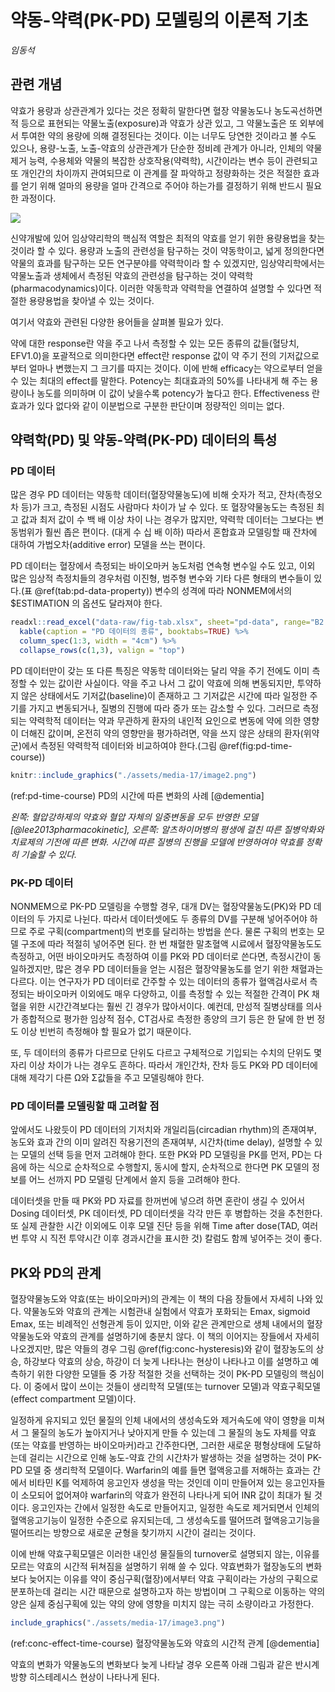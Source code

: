 # 약동-약력(PK-PD) 모델링의 이론적 기초 {#basic-pkpd}

*임동석*

## 관련 개념

약효가 용량과 상관관계가 있다는 것은 정확히 말한다면 혈장 약물농도나 농도곡선하면적 등으로 표현되는 약물노출(exposure)과 약효가 상관 있고, 그 약물노출은 또 외부에서 투여한 약의 용량에 의해 결정된다는 것이다. 이는 너무도 당연한 것이라고 볼 수도 있으나, 용량-노출, 노출-약효의 상관관계가 단순한 정비례 관계가 아니라, 인체의 약물제거 능력, 수용체와 약물의 복잡한 상호작용(약력학), 시간이라는 변수 등이 관련되고 또 개인간의 차이까지 관여되므로 이 관계를 잘 파악하고 정량화하는 것은 적절한 효과를 얻기 위해 얼마의 용량을 얼마 간격으로 주어야 하는가를 결정하기 위해 반드시 필요한 과정이다.

![](./assets/media-17/image1.jpeg) <!--no-num-->

신약개발에 있어 임상약리학의 핵심적 역할은 최적의 약효를 얻기 위한 용량용법을 찾는 것이라 할 수 있다. 용량과 노출의 관련성을 탐구하는 것이 약동학이고, 넓게 정의한다면 약물의 효과를 탐구하는 모든 연구분야를 약력학이라 할 수 있겠지만, 임상약리학에서는 약물노출과 생체에서 측정된 약효의 관련성을 탐구하는 것이 약력학(pharmacodynamics)이다. 이러한 약동학과 약력학을 연결하여 설명할 수 있다면 적절한 용량용법을 찾아낼 수 있는 것이다.

여기서 약효와 관련된 다양한 용어들을 살펴볼 필요가 있다.

약에 대한 response란 약을 주고 나서 측정할 수 있는 모든 종류의 값들(혈당치, EFV1.0)을 포괄적으로 의미한다면 effect란 response 값이 약 주기 전의 기저값으로부터 얼마나 변했는지 그 크기를 따지는 것이다. 이에 반해 efficacy는 약으로부터 얻을 수 있는 최대의 effect를 말한다. Potency는 최대효과의 50%를 나타내게 해 주는 용량이나 농도를 의미하며 이 값이 낮을수록 potency가 높다고 한다. Effectiveness 란 효과가 있다 없다와 같이 이분법으로 구분한 판단이며 정량적인 의미는 없다.

## 약력학(PD) 및 약동-약력(PK-PD) 데이터의 특성

### PD 데이터

많은 경우 PD 데이터는 약동학 데이터(혈장약물농도)에 비해 숫자가 적고, 잔차(측정오차 등)가 크고, 측정된 시점도 사람마다 차이가 날 수 있다. 또 혈장약물농도는 측정된 최고 값과 최저 값이 수 백 배 이상 차이 나는 경우가 많지만, 약력학 데이터는 그보다는 변동범위가 훨씬 좁은 편이다. (대게 수 십 배 이하) 따라서 혼합효과 모델링할 때 잔차에 대하여 가법오차(additive error) 모델을 쓰는 편이다.

PD 데이터는 혈장에서 측정되는 바이오마커 농도처럼 연속형 변수일 수도 있고, 이외 많은 임상적 측정치들의 경우처럼 이진형, 범주형 변수와 기타 다른 형태의 변수들이 있다.(표 \@ref(tab:pd-data-property)) 변수의 성격에 따라 NONMEM에서의 $ESTIMATION 의 옵션도 달라져야 한다.


```r
readxl::read_excel("data-raw/fig-tab.xlsx", sheet="pd-data", range="B2:D13") %>% 
  kable(caption = "PD 데이터의 종류", booktabs=TRUE) %>% 
  column_spec(1:3, width = "4cm") %>% 
  collapse_rows(c(1,3), valign = "top")
```

PD 데이터만이 갖는 또 다른 특징은 약동학 데이터와는 달리 약을 주기 전에도 이미 측정할 수 있는 값이란 사실이다. 약을 주고 나서 그 값이 약효에 의해 변동되지만, 투약하지 않은 상태에서도 기저값(baseline)이 존재하고 그 기저값은 시간에 따라 일정한 주기를 가지고 변동되거나, 질병의 진행에 따라 증가 또는 감소할 수 있다. 그러므로 측정되는 약력학적 데이터는 약과 무관하게 환자의 내인적 요인으로 변동에 약에 의한 영향이 더해진 값이며, 온전히 약의 영향만을 평가하려면, 약을 쓰지 않은 상태의 환자(위약군)에서 측정된 약력학적 데이터와 비교하여야 한다.(그림 \@ref(fig:pd-time-course))

```r
knitr::include_graphics("./assets/media-17/image2.png")
```

(ref:pd-time-course) PD의 시간에 따른 변화의 사례 [@dementia]

*왼쪽: 혈압강하제의 약효와 혈압 자체의 일중변동을 모두 반영한 모델 [@lee2013pharmacokinetic], 오른쪽: 알츠하이머병의 평생에 걸친 따른 질병악화와 치료제의 기전에 따른 변화. 시간에 따른 질병의 진행을 모델에 반영하여야 약효를 정확히 기술할 수 있다.*


### PK-PD 데이터

NONMEM으로 PK-PD 모델링을 수행할 경우, 대개 DV는 혈장약물농도(PK)와 PD 데이터의 두 가지로 나뉜다. 따라서 데이터셋에도 두 종류의 DV를 구분해 넣어주어야 하므로 주로 구획(compartment)의 번호를 달리하는 방법을 쓴다. 물론 구획의 번호는 모델 구조에 따라 적절히 넣어주면 된다. 한 번 채혈한 말초혈액 시료에서 혈장약물농도도 측정하고, 어떤 바이오마커도 측정하여 이를 PK와 PD 데이터로 쓴다면, 측정시간이 동일하겠지만, 많은 경우 PD 데이터들을 얻는 시점은 혈장약물농도를 얻기 위한 채혈과는 다르다. 이는 연구자가 PD 데이터로 간주할 수 있는 데이터의 종류가 혈액검사로서 측정되는 바이오마커 이외에도 매우 다양하고, 이를 측정할 수 있는 적절한 간격이 PK 채혈을 위한 시간간격보다는 훨씬 긴 경우가 많아서이다. 예컨데, 만성적 질병상태를 의사가 종합적으로 평가한 임상적 점수, CT검사로 측정한 종양의 크기 등은 한 달에 한 번 정도 이상 빈번히 측정해야 할 필요가 없기 때문이다.

또, 두 데이터의 종류가 다르므로 단위도 다르고 구체적으로 기입되는 수치의 단위도 몇 자리 이상 차이가 나는 경우도 흔하다.  따라서 개인간차, 잔차 등도 PK와 PD 데이터에 대해 제각기 다른 Ω와 Σ값들을 주고 모델링해야 한다.

### PD 데이터를 모델링할 때 고려할 점

앞에서도 나왔듯이 PD 데이터의 기저치와 개일리듬(circadian rhythm)의 존재여부, 농도와 효과 간의 이미 알려진 작용기전의 존재여부, 시간차(time delay), 설명할 수 있는 모델의 선택 등을 먼저 고려해야 한다. 또한 PK와 PD 모델링을 PK를 먼저, PD는 다음에 하는 식으로 순차적으로 수행할지, 동시에 할지, 순차적으로 한다면 PK 모델의 정보를 어느 선까지 PD 모델링 단계에서 쓸지 등을 고려해야 한다.

데이터셋을 만들 때 PK와 PD 자료를 한꺼번에 넣으려 하면 혼란이 생길 수 있어서 Dosing 데이터셋, PK 데이터셋, PD 데이터셋을 각각 만든 후 병합하는 것을 추천한다. 또 실제 관찰한 시간 이외에도 이후 모델 진단 등을 위해 Time after dose(TAD, 여러 번 투약 시 직전 투약시간 이후 경과시간을 표시한 것) 칼럼도 함께 넣어주는 것이 좋다.

## PK와 PD의 관계

혈장약물농도와 약효(또는 바이오마커)의 관계는 이 책의 다음 장들에서 자세히 나와 있다. 약물농도와 약효의 관계는 시험관내 실험에서 약효가 포화되는 Emax, sigmoid Emax, 또는 비례적인 선형관계 등이 있지만, 이와 같은 관계만으로 생체 내에서의 혈장약물농도와 약효의 관계를 설명하기에 충분치 않다. 이 책의 이어지는 장들에서 자세히 나오겠지만, 많은 약들의 경우 그림 \@ref(fig:conc-hysteresis)와 같이 혈장농도의 상승, 하강보다 약효의 상승, 하강이 더 늦게 나타나는 현상이 나타나고 이를 설명하고 예측하기 위한 다양한 모델들 중 가장 적절한 것을 선택하는 것이 PK-PD 모델링의 핵심이다. 이 중에서 많이 쓰이는 것들이 생리학적 모델(또는 turnover 모델)과 약효구획모델(effect compartment 모델)이다.

일정하게 유지되고 있던 물질의 인체 내에서의 생성속도와 제거속도에 약이 영향을 미쳐서 그 물질의 농도가 높아지거나 낮아지게 만들 수 있는데 그 물질의 농도 자체를 약효(또는 약효를 반영하는 바이오마커)라고 간주한다면, 그러한 새로운 평형상태에 도달하는데 걸리는 시간으로 인해 농도-약효 간의 시간차가 발생하는 것을 설명하는 것이 PK-PD 모델 중 생리학적 모델이다. Warfarin의 예를 들면 혈액응고를 저해하는 효과는 간에서 비타민 K를 억제하여 응고인자 생성을 막는 것인데 이미 만들어져 있는 응고인자들이 소모되어 없어져야 warfarin의 약효가 완전히 나타나게 되어 INR 값이 최대가 될 것이다.  응고인자는 간에서 일정한 속도로 만들어지고, 일정한 속도로 제거되면서 인체의 혈액응고기능이 일정한 수준으로 유지되는데, 그 생성속도를 떨어뜨려 혈액응고기능을 떨어뜨리는 방향으로 새로운 균형을 찾기까지 시간이 걸리는 것이다.

이에 반해 약효구획모델은 이러한 내인성 물질들의 turnover로 설명되지 않는, 이유를 모르는 약효의 시간적 뒤쳐짐을 설명하기 위해 쓸 수 있다. 약효변화가 혈장농도의 변화보다 늦어지는 이유를 약이 중심구획(혈장)에서부터 약효 구획이라는 가상의 구획으로 분포하는데 걸리는 시간 때문으로 설명하고자 하는 방법이며 그 구획으로 이동하는 약의 양은 실제 중심구획에 있는 약의 양에 영향을 미치지 않는 극히 소량이라고 가정한다.

```r
include_graphics("./assets/media-17/image3.png")
```

(ref:conc-effect-time-course) 혈장약물농도와 약효의 시간적 관계 [@dementia]

약효의 변화가 약물농도의 변화보다 늦게 나타날 경우 오른쪽 아래 그림과 같은 반시계방향 히스테레시스 현상이 나타나게 된다.


